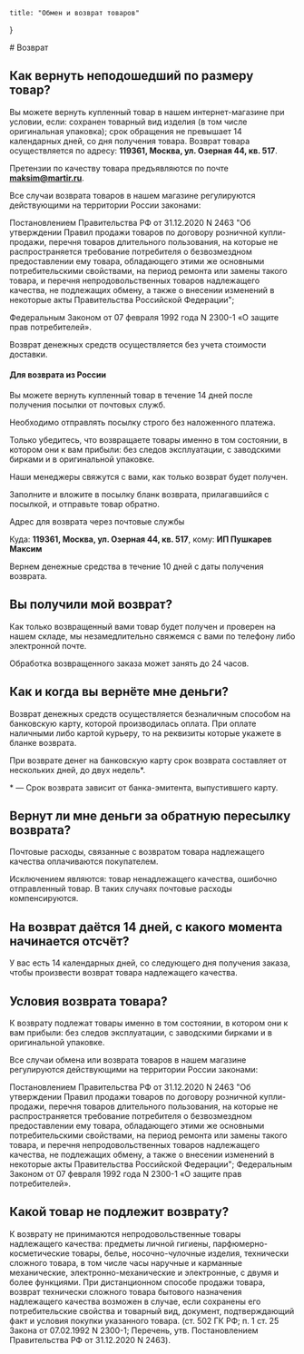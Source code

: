 
    title: "Обмен и возврат товаров"
}

<Content>
# Возврат

## Как вернуть неподошедший по размеру товар?

Вы можете вернуть купленный товар в нашем интернет-магазине при условии, если: сохранен товарный вид изделия (в том числе оригинальная упаковка); срок обращения не превышает 14 календарных дней, cо дня получения товара. Возврат товара осуществляется по адресу: **119361, Москва, ул. Озерная 44, кв. 517**.

Претензии по качеству товара предъявляются по почте **[maksim@martir.ru](mail:maksim@martir.ru)**.

Все случаи возврата товаров в нашем магазине регулируются действующими на территории России законами:

Постановлением Правительства РФ от 31.12.2020 N 2463 "Об утверждении Правил продажи товаров по договору розничной купли-продажи, перечня товаров длительного пользования, на которые не распространяется требование потребителя о безвозмездном предоставлении ему товара, обладающего этими же основными потребительскими свойствами, на период ремонта или замены такого товара, и перечня непродовольственных товаров надлежащего качества, не подлежащих обмену, а также о внесении изменений в некоторые акты Правительства Российской Федерации";

Федеральным Законом от 07 февраля 1992 года N 2300-1 «О защите прав потребителей».

Возврат денежных средств осуществляется без учета стоимости доставки.

#### Для возврата из России

Вы можете вернуть купленный товар в течение 14 дней после получения посылки от почтовых служб.

Необходимо отправлять посылку строго без наложенного платежа.

Только убедитесь, что возвращаете товары именно в том состоянии, в котором они к вам прибыли: без следов эксплуатации, с заводскими бирками и в оригинальной упаковке.

Наши менеджеры свяжутся с вами, как только возврат будет получен.

Заполните и вложите в посылку бланк возврата, прилагавшийся с посылкой, и отправьте товар обратно.

Адрес для возврата через почтовые службы

Куда: **119361, Москва, ул. Озерная 44, кв. 517**, кому: **ИП Пушкарев Максим**

Вернем денежные средства в течение 10 дней с даты получения возврата.

## Вы получили мой возврат?

Как только возвращенный вами товар будет получен и проверен на нашем складе, мы незамедлительно свяжемся с вами по телефону либо электронной почте.

Обработка возвращенного заказа может занять до 24 часов.

## Как и когда вы вернёте мне деньги?

Возврат денежных средств осуществляется безналичным способом на банковскую карту, которой производилась оплата. При оплате наличными либо картой курьеру, то на реквизиты которые укажете в бланке возврата.

При возврате денег на банковскую карту срок возврата составляет от нескольких дней, до двух недель\*.

\* — Срок возврата зависит от банка-эмитента, выпустившего карту.

## Вернут ли мне деньги за обратную пересылку возврата?

Почтовые расходы, связанные с возвратом товара надлежащего качества оплачиваются покупателем.

Исключением являются: товар ненадлежащего качества, ошибочно отправленный товар. В таких случаях почтовые расходы компенсируются.

## На возврат даётся 14 дней, с какого момента начинается отсчёт?

У вас есть 14 календарных дней, со следующего дня получения заказа, чтобы произвести возврат товара надлежащего качества.

## Условия возврата товара?

К возврату подлежат товары именно в том состоянии, в котором они к вам прибыли: без следов эксплуатации, с заводскими бирками и в оригинальной упаковке.

Все случаи обмена или возврата товаров в нашем магазине регулируются действующими на территории России законами:

Постановлением Правительства РФ от 31.12.2020 N 2463 "Об утверждении Правил продажи товаров по договору розничной купли-продажи, перечня товаров длительного пользования, на которые не распространяется требование потребителя о безвозмездном предоставлении ему товара, обладающего этими же основными потребительскими свойствами, на период ремонта или замены такого товара, и перечня непродовольственных товаров надлежащего качества, не подлежащих обмену, а также о внесении изменений в некоторые акты Правительства Российской Федерации";
Федеральным Законом от 07 февраля 1992 года N 2300-1 «О защите прав потребителей».

## Какой товар не подлежит возврату?

К возврату не принимаются непродовольственные товары надлежащего качества: предметы личной гигиены, парфюмерно-косметические товары, белье, носочно-чулочные изделия, технически сложного товара, в том числе часы наручные и карманные механические, электронно-механические и электронные, с двумя и более функциями. При дистанционном способе продажи товара, возврат технически сложного товара бытового назначения надлежащего качества возможен в случае, если сохранены его потребительские свойства и товарный вид, документ, подтверждающий факт и условия покупки указанного товара. (ст. 502 ГК РФ; п. 1 ст. 25 Закона от 07.02.1992 N 2300-1; Перечень, утв. Постановлением Правительства РФ от 31.12.2020 N 2463).
</Content>
